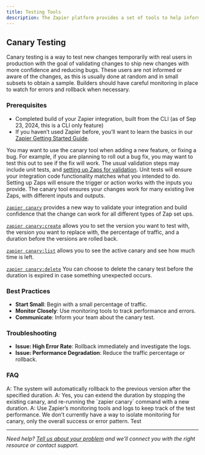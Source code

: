 ```yaml
---
title: Testing Tools
description: The Zapier platform provides a set of tools to help inform and validate your integration before pushing changes out to users.
---
```

## Canary Testing

Canary testing is a way to test new changes temporarily with real users in production with the goal of validating changes to ship new changes with more confidence and reducing bugs. These users are not informed or aware of the changes, as this is usually done at random and in small subsets to obtain a sample. Builders should have careful monitoring in place to watch for errors and rollback when necessary.

### Prerequisites

*   Completed build of your Zapier integration, built from the CLI (as of Sep 23, 2024, this is a CLI only feature)
*   If you haven’t used Zapier before, you’ll want to learn the basics in our [Zapier Getting Started Guide](https://zapier.com/learn/zapier-quick-start-guide/).

You may want to use the canary tool when adding a new feature, or fixing a bug. For example, if you are planning to roll out a bug fix, you may want to test this out to see if the fix will work. The usual validation steps may include unit tests, and [setting up Zaps for validation](/platform/build/test-monitoring). Unit tests will ensure your integration code functionality matches what you intended to do. Setting up Zaps will ensure the trigger or action works with the inputs you provide. The canary tool ensures your changes work for many existing live Zaps, with different inputs and outputs.

[`zapier canary`](https://github.com/zapier/zapier-platform/blob/main/packages/cli/docs/cli.md#canarycreate) provides a new way to validate your integration and build confidence that the change can work for all different types of Zap set ups.

[`zapier canary:create`](https://github.com/zapier/zapier-platform/blob/main/packages/cli/docs/cli.md#canarycreate) allows you to set the version you want to test with, the version you want to replace with, the percentage of traffic, and a duration before the versions are rolled back.

[`zapier canary:list`](https://github.com/zapier/zapier-platform/blob/main/packages/cli/docs/cli.md#canarylist) allows you to see the active canary and see how much time is left.

[`zapier canary:delete`](https://github.com/zapier/zapier-platform/blob/main/packages/cli/docs/cli.md#canarydelete) You can choose to delete the canary test before the duration is expired in case something unexpected occurs.

### Best Practices

*   **Start Small**: Begin with a small percentage of traffic.
*   **Monitor Closely**: Use monitoring tools to track performance and errors.
*   **Communicate**: Inform your team about the canary test.

### Troubleshooting

*   **Issue: High Error Rate**: Rollback immediately and investigate the logs.
*   **Issue: Performance Degradation**: Reduce the traffic percentage or rollback.

### FAQ
<AccordionGroup>
  <Accordion title="Q: What happens if I don’t rollback in time?">
A: The system will automatically rollback to the previous version after the specified duration.
  </Accordion>
  <Accordion title="Q: Can I extend the duration of a canary test?">
A: Yes, you can extend the duration by stopping the existing canary, and re-running the `zapier canary` command with a new duration.
  </Accordion>
  <Accordion title="Q: How do I monitor the canary test?">
A: Use Zapier’s monitoring tools and logs to keep track of the test performance. We don’t currently have a way to isolate monitoring for canary, only the overall success or error pattern. Test
  </Accordion>
</AccordionGroup>

- - -

_Need help? [Tell us about your problem](https://developer.zapier.com/contact) and we’ll connect you with the right resource or contact support._
